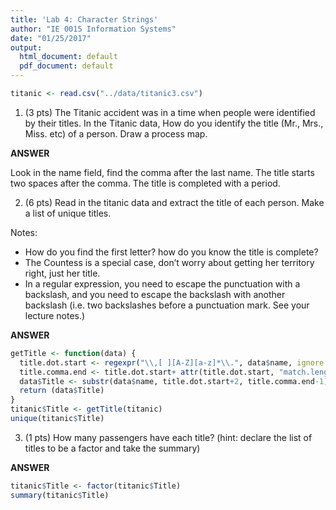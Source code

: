 ```yaml
---
title: 'Lab 4: Character Strings'
author: "IE 0015 Information Systems"
date: "01/25/2017"
output:
  html_document: default
  pdf_document: default
---
```


```r
titanic <- read.csv("../data/titanic3.csv")
```
1.  (3 pts) The Titanic accident was in a time when people were identified by their titles. In the Titanic data, How do you identify the title (Mr., Mrs., Miss. etc) of a person. Draw a process map.

**ANSWER**

Look in the name field, find the comma after the last name.
The title starts two spaces after the comma.
The title is completed with a period.

2.  (6 pts) Read in the titanic data and extract the title of each person.  Make a list of unique titles.

  Notes:
  
  - How do you find the first letter? how do you know the title is complete? 
  - The Countess is a special case, don't worry about getting her territory right, just her title.
  - In a regular expression, you need to escape the punctuation with a backslash, and you need to escape the backslash with another backslash (i.e. two backslashes before a punctuation mark. See your lecture notes.)
  
  
**ANSWER**

```r
getTitle <- function(data) {
  title.dot.start <- regexpr("\\,[ ][A-Z][a-z]*\\.", data$name, ignore.case=FALSE)
  title.comma.end <- title.dot.start+ attr(title.dot.start, "match.length")
  data$Title <- substr(data$name, title.dot.start+2, title.comma.end-1)
  return (data$Title)
}  
titanic$Title <- getTitle(titanic)
unique(titanic$Title)  
```

3.  (1 pts) How many passengers have each title? (hint: declare the list of titles to be a factor and take the summary)

**ANSWER**

```r
titanic$Title <- factor(titanic$Title)
summary(titanic$Title)
```

